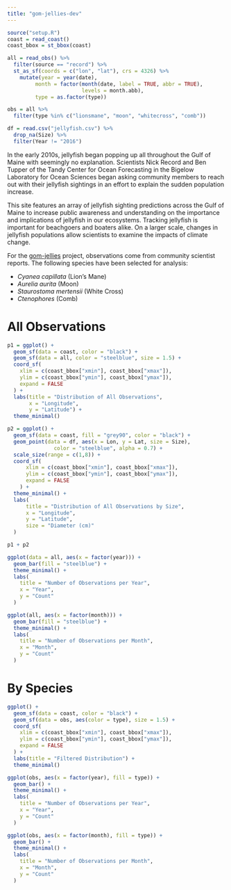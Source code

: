 ```yaml
---
title: "gom-jellies-dev"
---
```


```r
source("setup.R")
coast = read_coast()
coast_bbox = st_bbox(coast)

all = read_obs() %>%
  filter(source == "record") %>%
  st_as_sf(coords = c("lon", "lat"), crs = 4326) %>% 
    mutate(year = year(date),
         month = factor(month(date, label = TRUE, abbr = TRUE),
                        levels = month.abb),
         type = as.factor(type))

obs = all %>%
  filter(type %in% c("lionsmane", "moon", "whitecross", "comb"))

df = read.csv("jellyfish.csv") %>% 
  drop_na(Size) %>% 
  filter(Year != "2016")
```

<section>
  <p>
In the early 2010s, jellyfish began popping up all throughout the Gulf of Maine with seemingly no explanation. Scientists Nick Record and Ben Tupper of the Tandy Center for Ocean Forecasting in the Bigelow Laboratory for Ocean Sciences began asking community members to reach out with their jellyfish sightings in an effort to explain the sudden population increase. 
  </p>
  <p>
This site features an array of jellyfish sighting predictions across the Gulf of Maine to increase public awareness and understanding on the importance and implications of jellyfish in our ecosystems. Tracking jellyfish is important for beachgoers and boaters alike. On a larger scale, changes in jellyfish populations allow scientists to examine the impacts of climate change. 
  </p>
  <p>
For the [gom-jellies](https://github.com/BigelowLab/gom-jellies) project, observations come from community scientist reports. The following species have been selected for analysis:

  + *Cyanea capillata* (Lion's Mane)
  + *Aurelia aurita* (Moon)
  + *Staurostoma mertensii* (White Cross)
  + *Ctenophores* (Comb)
  </p>
</section>

# All Observations
```r
p1 = ggplot() +
  geom_sf(data = coast, color = "black") +
  geom_sf(data = all, color = "steelblue", size = 1.5) +
  coord_sf(
    xlim = c(coast_bbox["xmin"], coast_bbox["xmax"]),
    ylim = c(coast_bbox["ymin"], coast_bbox["ymax"]),
    expand = FALSE
  ) +
  labs(title = "Distribution of All Observations",
       x = "Longitude",
       y = "Latitude") + 
  theme_minimal() 

p2 = ggplot() +
  geom_sf(data = coast, fill = "grey90", color = "black") +
  geom_point(data = df, aes(x = Lon, y = Lat, size = Size), 
               color = "steelblue", alpha = 0.7) +
  scale_size(range = c(1,8)) +
  coord_sf(
      xlim = c(coast_bbox["xmin"], coast_bbox["xmax"]),
      ylim = c(coast_bbox["ymin"], coast_bbox["ymax"]),
      expand = FALSE
    ) +
  theme_minimal() +
  labs(
      title = "Distribution of All Observations by Size",
      x = "Longitude",
      y = "Latitude",
      size = "Diameter (cm)"
  )

p1 + p2

```

```r
ggplot(data = all, aes(x = factor(year))) +
  geom_bar(fill = "steelblue") +
  theme_minimal() +
  labs(
    title = "Number of Observations per Year",
    x = "Year",
    y = "Count"
  )

ggplot(all, aes(x = factor(month))) +
  geom_bar(fill = "steelblue") +
  theme_minimal() +
  labs(
    title = "Number of Observations per Month",
    x = "Month",
    y = "Count"
  )
```

# By Species
```r
ggplot() +
  geom_sf(data = coast, color = "black") +
  geom_sf(data = obs, aes(color = type), size = 1.5) +
  coord_sf(
    xlim = c(coast_bbox["xmin"], coast_bbox["xmax"]),
    ylim = c(coast_bbox["ymin"], coast_bbox["ymax"]),
    expand = FALSE
  ) +
  labs(title = "Filtered Distribution") + 
  theme_minimal()

ggplot(obs, aes(x = factor(year), fill = type)) +
  geom_bar() +
  theme_minimal() +
  labs(
    title = "Number of Observations per Year",
    x = "Year",
    y = "Count"
  )

ggplot(obs, aes(x = factor(month), fill = type)) +
  geom_bar() +
  theme_minimal() +
  labs(
    title = "Number of Observations per Month",
    x = "Month",
    y = "Count"
  )

```


